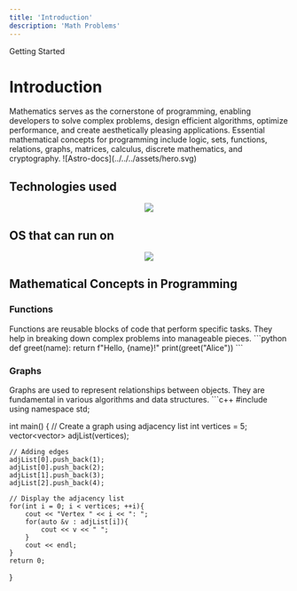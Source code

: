 ```yaml
---
title: 'Introduction'
description: 'Math Problems'
---
```



<GroupName>Getting Started</GroupName>

# Introduction
<TextBlock size="lg" maxWidth="3xl" isProse invertInDark>
Mathematics serves as the cornerstone of programming,
enabling developers to solve complex problems,
design efficient algorithms, optimize performance,
and create aesthetically pleasing applications.
Essential mathematical concepts for programming include logic, sets, functions, relations, graphs, matrices, calculus, discrete mathematics, and cryptography.
</TextBlock>
![Astro-docs](../../../assets/hero.svg)

## Technologies used

<p align="center">
  <a href="https://skillicons.dev">
    <img src="https://skillicons.dev/icons?i=cpp,c,qt,python,cmake,js,java,matlab,html,css" style= "border: none; baground: transparent; display: inline-block;" />
  </a>
</p>

## OS that can run on

<p align="center">
  <a href="https://skillicons.dev">
    <img src="https://skillicons.dev/icons?i=arch,debian,windows" style="border: none; background: transparent; display: inline-block;" />
  </a>
</p>

## Mathematical Concepts in Programming


### Functions
<TextBlock size="base" maxWidth="2xl" isProse invertInDark>
Functions are reusable blocks of code that perform specific tasks. They help in breaking down complex problems into manageable pieces.
</TextBlock>
```python
def greet(name):
    return f"Hello, {name}!"
print(greet("Alice"))
```

### Graphs
<TextBlock size="base" maxWidth="2xl" isProse invertInDark>
Graphs are used to represent relationships between objects. They are fundamental in various algorithms and data structures.
</TextBlock>
```c++
#include <bits/stdc++.h>
using namespace std;

int main() {
    // Create a graph using adjacency list
    int vertices = 5;
    vector<vector<int>> adjList(vertices);

    // Adding edges
    adjList[0].push_back(1);
    adjList[0].push_back(2);
    adjList[1].push_back(3);
    adjList[2].push_back(4);

    // Display the adjacency list
    for(int i = 0; i < vertices; ++i){
        cout << "Vertex " << i << ": ";
        for(auto &v : adjList[i]){
            cout << v << " ";
        }
        cout << endl;
    }
    return 0;
}
```
